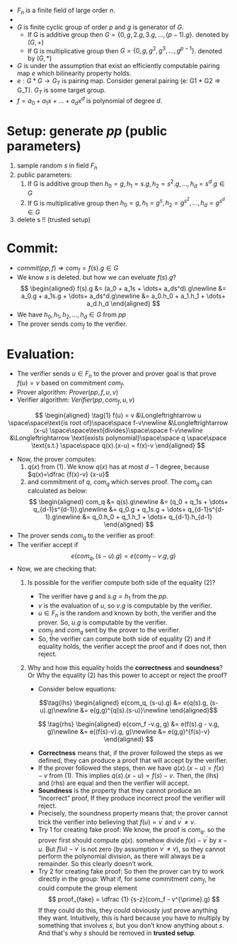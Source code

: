 - $F_n$ is a finite field of large order $n$.
- 
- $G$ is finite cyclic group of order $p$ and $g$ is generator of $G$.
    - If G is additive group then $G = \{0, g, 2.g, 3.g, \dots, (p-1).g\}$. denoted by $(G, +)$
    - If G is multiplicative group then $G = \{0, g, g^2, g^3, \dots, g^{p-1}\}$. denoted by $(G, *)$
- $G$ is under the assumption that exist an efficiently computable pairing map $e$ which bilinearity property holds.
- $e: G * G \rightarrow G_T$ is pairing map. Consider general pairing (e: G1 * G2 => G_T). $G_T$ is some target group.
- $f = a_0 + a_1x + \dots+ a_dx^d$ is polynomial of degree $d$.

# Setup: generate $pp$ (public parameters)
1. sample random $s$ in field $F_n$
2. public parameters:
    1. If G is additive group then $h_0 = g, h_1= s.g, h_2 = s^2.g, \dots, h_d = s^d.g \in G$
    2. If G is multiplicative group then $h_0 = g, h_1= g^s, h_2 = g^{s^2}, \dots, h_d = g^{s^d} \in G$
3. delete s !! (trusted setup)

# Commit:
- $commit(pp, f)$ => $com_f = f(s).g \in G$
- We know $s$ is deleted. but how we can eveluate $f(s).g$?
$$
\begin{aligned}
f(s).g &= (a_0 + a_1s + \dots+ a_ds^d).g\newline
       &= a_0.g + a_1s.g + \dots+ a_ds^d.g\newline
       &= a_0.h_0 + a_1.h_1 + \dots+ a_d.h_d
\end{aligned}
$$
- We have $h_0, h_1, h_2, \dots, h_d \in G$ from $pp$
- The prover sends $com_f$ to the verifier.

# Evaluation:
- The verifier sends $u \in F_n$ to the prover and prover goal is that prove $f(u) = v$ based on commitment $com_f$.
- Prover algorithm: $Prover(pp,f,u,v)$
- Verifier algorithm: $Verifier(pp, com_f, u, v)$

$$
\begin{aligned}
\tag{1}
f(u) = v &\Longleftrightarrow u \space\space\text{is root of}\space\space f-v\newline
         &\Longleftrightarrow (x-u) \space\space\text{divides}\space\space f-v\newline
	     &\Longleftrightarrow \text{exists polynomial}\space\space q \space\space \text{s.t.} \space\space q(x).(x-u) = f(x)-v
\end{aligned}
$$

- Now, the prover computes:
    1. $q(x)$ from (1). We know $q(x)$ has at most $d-1$ degree, because $q(x)=\dfrac {f(x)-v} {x-u}$
    2. and commitment of $q$, $com_q$ which serves proof. The $com_q$ can calculated as below: 
$$
\begin{aligned}
com_q &= q(s).g\newline
      &= (q_0 + q_1s + \dots+ q_{d-1}s^{d-1}).g\newline
      &= q_0.g + q_1s.g + \dots+ q_{d-1}s^{d-1}.g\newline
      &= q_0.h_0 + q_1.h_1 + \dots+ q_{d-1}.h_{d-1}
\end{aligned}
$$
- The prover sends $com_q$ to the verifier as proof:
- The verifier accept if
$$
\tag{2}
e(com_q, (s-u).g) = e(com_f -v.g, g)
$$
- Now, we are checking that:
    1. Is possible for the verifier compute both side of the equality (2)?
        - The verifier have $g$ and $s.g = h_1$ from the $pp$.
        - $v$ is the evaluation of $u$, so $v.g$ is computable by the verifier.
        - $u \in F_n$ is the random and known by both, the verifier and the prover. So, $u.g$ is computable by the verifier.
        - $com_f$ and $com_q$ sent by the prover to the verifier.
        - So, the verifier can compute both side of equality (2) and if equality holds, the verifier accept the proof and if does not, then reject.
    2. Why and how this equality holds the **correctness** and **soundness**? Or Why the equality (2) has this power to accept or reject the proof?
        - Consider below equations:
        ```math
        \tag{lhs}
        \begin{aligned}
        e(com_q, (s-u).g) &= e(q(s).g, (s-u).g)\newline
                        &= e(g,g)^{q(s).(s-u)}\newline
        \end{aligned}
        ```

        $$
        \tag{rhs}
        \begin{aligned}
        e(com_f -v.g, g)  &= e(f(s).g - v.g, g)\newline
                        &= e((f(s)-v).g, g)\newline
                        &= e(g,g)^{f(s)-v}
        \end{aligned}
        $$
        - **Correctness** means that, if the prover followed the steps as we defined, they can produce a proof that will accept by the verifier.
        - If the prover followed the steps, then we have $q(x).(x-u) = f(x)-v$ from $(1)$. This implies $q(s).(x-u) = f(s)-v$. Then, the (lhs) and 
        (rhs) are equal and then the verifier will accept.
        - **Soundness** is the property that they cannot produce an “incorrect” proof, If they produce incorrect proof the verifier will reject.
        - Precisely, the soundness property means that; the prover cannot trick the verifier into believing that $f(u) = v^{\prime}$ and $v^{\prime} \neq v$.
        - Try 1 for creating fake proof: We know, the proof is $com_q$. so the prover first should compute $q(x)$. somehow
         divide $f(x) - v^{\prime}$ by $x- u$. But $f(u) - v^{\prime}$ is not zero (by assumption $v^{\prime} \neq v$),
         so they cannot perform the polynomial division, as there will always be a remainder. So this clearly doesn’t work.
        - Try 2 for creating fake proof: So then the prover can try to work directly in the group: What if, for some commitment $com_f$,
         he could compute the group element
        $$
        proof_{fake} = \dfrac {1} {s-z}(com_f - v^{\prime}.g)
        $$
        If they could do this, they could obviously just prove anything they want. Intuitively, this is hard because you have to multiply by something that involves $s$,
        but you don’t know anything about $s$. And that's why $s$ should be removed in **trusted setup**.